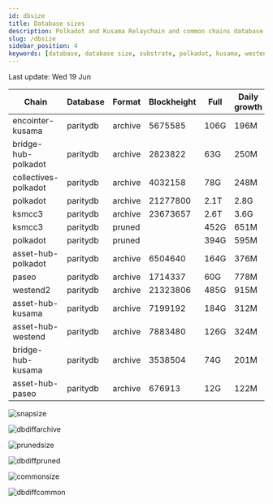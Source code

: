 ```yaml
---
id: dbsize
title: Database sizes
description: Polkadot and Kusama Relaychain and common chains database sizes
slug: /dbsize
sidebar_position: 4
keywords: [database, database size, substrate, polkadot, kusama, westend]
---
```



Last update: Wed 19 Jun

| Chain    | Database   | Format | Blockheight | Full         | Daily growth |
| ------------------------| ----------- | -------- | ------- | ---------- | ----- | 
| encointer-kusama | paritydb | archive | 5675585 | 106G | 196M |
| bridge-hub-polkadot | paritydb | archive | 2823822 | 63G | 250M |
| collectives-polkadot | paritydb | archive | 4032158 | 78G | 248M |
| polkadot | paritydb | archive | 21277800 | 2.1T | 2.8G |
| ksmcc3 | paritydb | archive | 23673657 | 2.6T | 3.6G |
| ksmcc3 | paritydb | pruned |  | 452G | 651M |
| polkadot | paritydb | pruned |  | 394G | 595M |
| asset-hub-polkadot | paritydb | archive | 6504640 | 164G | 376M |
| paseo | paritydb | archive | 1714337 | 60G | 778M |
| westend2 | paritydb | archive | 21323806 | 485G | 915M |
| asset-hub-kusama | paritydb | archive | 7199192 | 184G | 312M |
| asset-hub-westend | paritydb | archive | 7883480 | 126G | 324M |
| bridge-hub-kusama | paritydb | archive | 3538504 | 74G | 201M |
| asset-hub-paseo | paritydb | archive | 676913 | 12G | 122M |

![snapsize](/img/archivesize.png)

![dbdiffarchive](/img/dbdiffrelay.png)

![prunedsize](/img/prunedsize.png)

![dbdiffpruned](/img/dbdiffpruned.png)

![commonsize](/img/commonsize.png)

![dbdiffcommon](/img/dbdiffcommon.png)
